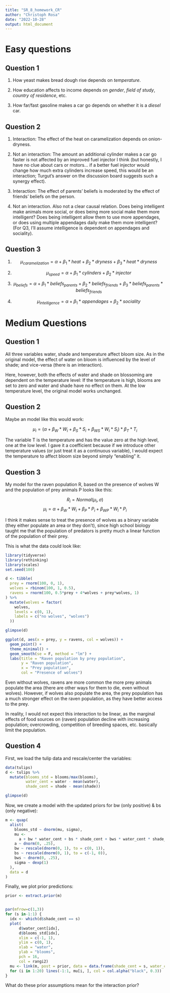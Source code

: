 ```yaml
---
title: "SR_8_homework_CR"
author: "Christoph Rosa"
date: "2022-10-28"
output: html_document
---
```


# Easy questions

## Question 1

1) How yeast makes bread dough rise depends on *temperature*.

2) How education affects to income depends on *gender*, *field of study*, *country of residence*, etc.

3) How far/fast gasoline makes a car go depends on whether it is a *diesel* car. 


## Question 2

1) Interaction: The effect of the heat on caramelization depends on onion-dryness.

2) Not an interaction: The amount an additional cylinder makes a car go faster is not affected by an improved fuel injector I think (but honestly, I have no clue about cars or motors... if a better fuel injector would change how much extra cylinders increase speed, this would be an interaction; Turgut's answer on the discussion board suggests such a synergy effect).

3) Interaction: The effect of parents' beliefs is moderated by the effect of friends' beliefs on the person.

4) Not an interaction. Also not a clear causal relation. Does being intelligent make animals more social, or does being more social make them more intelligent? Does being intelligent allow them to use more appendages, or does using multiple appendages daily make them more intelligent? (For Q3, I'll assume intelligence is dependent on appendages and sociality). 


## Question 3

1) 
$$ \mu_{caramelization} = \alpha + \beta_{1}*heat + \beta_{2}*dryness + \beta_{3} * heat*dryness $$

2) 
$$ \mu_{speed} = \alpha + \beta_{1}*cylinders + \beta_{2}*injector $$

3) 
$$ \mu_{beliefs} = \alpha + \beta_{1}*beliefs_{parents} + \beta_{2}*beliefs_{friends} + \beta_{3} * beliefs_{parents} * beliefs_{friends} $$

4) 
$$ \mu_{intelligence} = \alpha + \beta_{1}*appendages + \beta_{2}*sociality $$

# Medium Questions

## Question 1

All three variables water, shade and temperature affect bloom size. As in the original model, the effect of water on bloom is influenced by the level of shade; and vice-versa (there is an interaction).

Here, however, both the effects of water and shade on blossoming are dependent on the temperature level: If the temperature is high, blooms are set to zero and water and shade have no effect on them. At the low temperature level, the original model works unchanged.


## Question 2

Maybe an model like this would work:

$$ \mu_{i} = (\alpha + \beta_{W}*W_{i} + \beta_{S}*S_{i} + \beta_{WS}*W_{i}*S_{i}) * \beta_{T}*T_{i} $$

The variable T is the temperature and has the value zero at the high level, one at the low level. I gave it a coefficient because if we introduce other temperature values (or just treat it as a continuous variable), I would expect the temperature to affect bloom size beyond simply "enabling" it. 


## Question 3

My model for the raven population R, based on the presence of wolves W and the population of prey animals P looks like this:

$$ R_{i} = Normal(\mu_{i}, \sigma) $$
$$ \mu_{i} = \alpha + \beta_{W}*W_{i} + \beta_{P} *P_{i} + \beta_{WP}*W_{i}*P_{i} $$

I think it makes sense to treat the presence of wolves as a binary variable (they either populate an area or they don't), since high school biology taught me that the population of predators is pretty much a linear function of the population of their prey. 

This is what the data could look like:
```r
library(tidyverse)
library(rethinking)
library(scales)
set.seed(100)
```

```r
d <- tibble(
  prey = rnorm(100, 0, 1),
  wolves = rbinom(100, 1, 0.5),
  ravens = rnorm(100, 0.5*prey + 4*wolves + prey*wolves, 1)
) %>%
  mutate(wolves = factor(
    wolves,
    levels = c(0, 1),
    labels = c("no wolves", "wolves")
  ))

glimpse(d)

ggplot(d, aes(x = prey, y = ravens, col = wolves)) +
  geom_point() + 
  theme_minimal() +
  geom_smooth(se = F, method = "lm") +
  labs(title = "Raven population by prey population",
       y = "Raven population",
       x = "Prey population",
       col = "Presence of wolves")

```

Even without wolves, ravens are more common the more prey animals populate the area (there are other ways for them to die, even without wolves). However, if wolves also populate the area, the prey population has a much stronger effect on the raven population, as they have better access to the prey. 

In reality, I would not expect this interaction to be linear, as the marginal effects of food sources on (raven) population decline with increasing population; overcrowding, competition of breeding spaces, etc. basically limit the population. 


## Question 4

First, we load the tulip data and rescale/center the variables:
```r
data(tulips)
d <- tulips %>% 
  mutate(blooms_std = blooms/max(blooms),
         water_cent = water - mean(water),
         shade_cent = shade - mean(shade))

glimpse(d)
```

Now, we create a model with the updated priors for bw (only positive) & bs (only negative):
```r
m <- quap(
  alist(
    blooms_std ~ dnorm(mu, sigma),
    mu <-
      a + bw * water_cent + bs * shade_cent + bws * water_cent * shade_cent,
    a ~ dnorm(0, .25),
    bw ~ rescale(dnorm(0, 1), to = c(0, 1)),
    bs ~ rescale(dnorm(0, 1), to = c(-1, 0)),
    bws ~ dnorm(0, .25),
    sigma ~ dexp(1)
  ),
  data = d
)

```

Finally, we plot prior predictions:
```r
prior <- extract.prior(m)


par(mfrow=c(1,3))  
for (s in-1:1) {
  idx <- which(d$shade_cent == s)  
  plot(
      d$water_cent[idx],
      d$blooms_std[idx],
      xlim = c(-1, 1),
      ylim = c(0, 1),
      xlab = "water",
      ylab = "blooms",
      pch = 16,
      col = rangi2)  
  mu <- link(m, post = prior, data = data.frame(shade_cent = s, water_cent = -1:1))  
  for (i in 1:20) lines(-1:1, mu[i, ], col = col.alpha("black", 0.3))
} 


```

What do these prior assumptions mean for the interaction prior?








